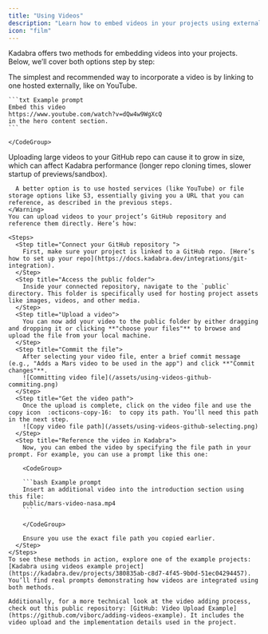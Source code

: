 ```yaml
---
title: "Using Videos"
description: "Learn how to embed videos in your projects using external links or GitHub uploads"
icon: "film"
---
```


Kadabra offers two methods for embedding videos into your projects. Below, we’ll cover both options step by step:

<AccordionGroup>
  <Accordion title="Linking to an external video">
    <Tip>
      The simplest and recommended way to incorporate a video is by linking to one hosted externally, like on YouTube.
    </Tip>
    <CodeGroup>

    ```txt Example prompt
    Embed this video
    https://www.youtube.com/watch?v=dQw4w9WgXcQ 
    in the hero content section.
    ```

    </CodeGroup>
  </Accordion>
  <Accordion title="Using a video from your GitHub public folder">
    <Warning>
      Uploading large videos to your GitHub repo can cause it to grow in size, which can affect Kadabra performance (longer repo cloning times, slower startup of previews/sandbox).

      A better option is to use hosted services (like YouTube) or file storage options like S3, essentially giving you a URL that you can reference, as described in the previous steps.
    </Warning>
    You can upload videos to your project’s GitHub repository and reference them directly. Here’s how:

    <Steps>
      <Step title="Connect your GitHub repository ">
        First, make sure your project is linked to a GitHub repo. [Here’s how to set up your repo](https://docs.kadabra.dev/integrations/git-integration).
      </Step>
      <Step title="Access the public folder">
        Inside your connected repository, navigate to the `public` directory. This folder is specifically used for hosting project assets like images, videos, and other media.
      </Step>
      <Step title="Upload a video">
        You can now add your video to the public folder by either dragging and dropping it or clicking **"choose your files"** to browse and upload the file from your local machine.
      </Step>
      <Step title="Commit the file">
        After selecting your video file, enter a brief commit message (e.g., "Adds a Mars video to be used in the app") and click **"Commit changes"**.
        ![Committing video file](/assets/using-videos-github-commiting.png)
      </Step>
      <Step title="Get the video path">
        Once the upload is complete, click on the video file and use the copy icon  :octicons-copy-16:  to copy its path. You’ll need this path in the next step.
        ![Copy video file path](/assets/using-videos-github-selecting.png)
      </Step>
      <Step title="Reference the video in Kadabra">
        Now, you can embed the video by specifying the file path in your prompt. For example, you can use a prompt like this one:

        <CodeGroup>

        ```bash Example prompt
        Insert an additional video into the introduction section using this file: 
        public/mars-video-nasa.mp4
        ```

        </CodeGroup>

        Ensure you use the exact file path you copied earlier.
      </Step>
    </Steps>
    To see these methods in action, explore one of the example projects: [Kadabra using videos example project](https://kadabra.dev/projects/380835ab-c8d7-4f45-9b0d-51ec04294457). You’ll find real prompts demonstrating how videos are integrated using both methods.

    Additionally, for a more technical look at the video adding process, check out this public repository: [GitHub: Video Upload Example](https://github.com/viborc/adding-videos-example). It includes the video upload and the implementation details used in the project.
  </Accordion>
</AccordionGroup>